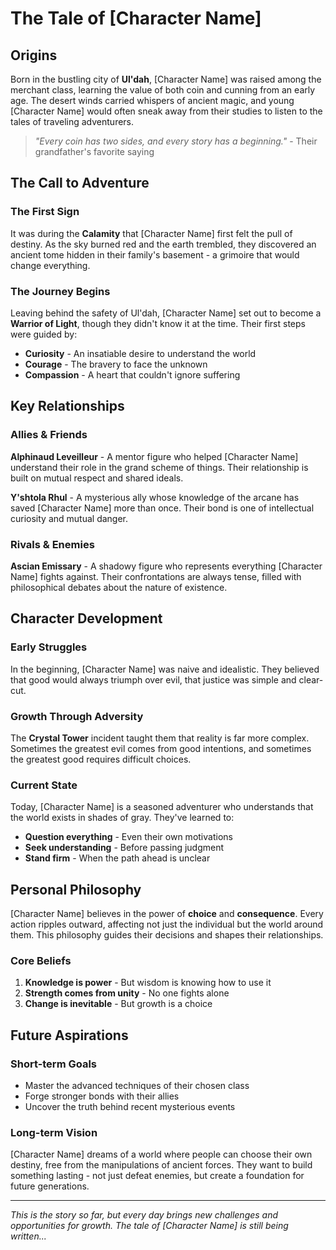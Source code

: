 # The Tale of [Character Name]

## Origins

Born in the bustling city of **Ul'dah**, [Character Name] was raised among the merchant class, learning the value of both coin and cunning from an early age. The desert winds carried whispers of ancient magic, and young [Character Name] would often sneak away from their studies to listen to the tales of traveling adventurers.

> *"Every coin has two sides, and every story has a beginning."* - Their grandfather's favorite saying

## The Call to Adventure

### The First Sign
It was during the **Calamity** that [Character Name] first felt the pull of destiny. As the sky burned red and the earth trembled, they discovered an ancient tome hidden in their family's basement - a grimoire that would change everything.

### The Journey Begins
Leaving behind the safety of Ul'dah, [Character Name] set out to become a **Warrior of Light**, though they didn't know it at the time. Their first steps were guided by:

- **Curiosity** - An insatiable desire to understand the world
- **Courage** - The bravery to face the unknown
- **Compassion** - A heart that couldn't ignore suffering

## Key Relationships

### Allies & Friends

**Alphinaud Leveilleur** - A mentor figure who helped [Character Name] understand their role in the grand scheme of things. Their relationship is built on mutual respect and shared ideals.

**Y'shtola Rhul** - A mysterious ally whose knowledge of the arcane has saved [Character Name] more than once. Their bond is one of intellectual curiosity and mutual danger.

### Rivals & Enemies

**Ascian Emissary** - A shadowy figure who represents everything [Character Name] fights against. Their confrontations are always tense, filled with philosophical debates about the nature of existence.

## Character Development

### Early Struggles
In the beginning, [Character Name] was naive and idealistic. They believed that good would always triumph over evil, that justice was simple and clear-cut.

### Growth Through Adversity
The **Crystal Tower** incident taught them that reality is far more complex. Sometimes the greatest evil comes from good intentions, and sometimes the greatest good requires difficult choices.

### Current State
Today, [Character Name] is a seasoned adventurer who understands that the world exists in shades of gray. They've learned to:

- **Question everything** - Even their own motivations
- **Seek understanding** - Before passing judgment
- **Stand firm** - When the path ahead is unclear

## Personal Philosophy

[Character Name] believes in the power of **choice** and **consequence**. Every action ripples outward, affecting not just the individual but the world around them. This philosophy guides their decisions and shapes their relationships.

### Core Beliefs

1. **Knowledge is power** - But wisdom is knowing how to use it
2. **Strength comes from unity** - No one fights alone
3. **Change is inevitable** - But growth is a choice

## Future Aspirations

### Short-term Goals
- Master the advanced techniques of their chosen class
- Forge stronger bonds with their allies
- Uncover the truth behind recent mysterious events

### Long-term Vision
[Character Name] dreams of a world where people can choose their own destiny, free from the manipulations of ancient forces. They want to build something lasting - not just defeat enemies, but create a foundation for future generations.

---

*This is the story so far, but every day brings new challenges and opportunities for growth. The tale of [Character Name] is still being written...*
